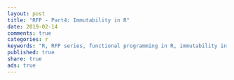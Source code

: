 ```yaml
---
layout: post
title: "RFP - Part4: Immutability in R"
date: 2019-02-14
comments: true
categories: r
keywords: "R, RFP series, functional programming in R, immutability in R, R variables are immutable, R values are immutable, base R objects are immutable"
published: true
share: true
ads: true
---
```


## 

## 